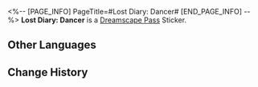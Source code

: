 <%-- [PAGE_INFO]
PageTitle=#Lost Diary: Dancer#
[END_PAGE_INFO] --%>
{{Stub|Location information}}
{{Item Infobox
|id          = 223812
|image       = Dreamscape Pass Sticker Text.png{{subst:void|<!--$UPLOAD:<<SpriteOutput/TravelBrochure/StickFigures/TBComStickIcon.png>-<Dreamscape Pass Sticker Text.png>-<Item Icons>>-->}}
|type        = Dreamscape Pass Sticker
|type2       = The Last Tycoon Stickers
|invCategory = 
|rarity      = 4
|effect      = 
|description = Digital stickers that can be used to decorate the pages of the Dreamtour Handbook. They come in many different styles.
|source1     = [[Obtained from next to the singer at Dreamflux Reef]]
}}
{{Description|"In Slumbertown, they don't treat my dances as a 'product.' I like it here."}}
'''Lost Diary: Dancer''' is a [[Dreamscape Pass]] Sticker.

==Other Languages==
{{Other Languages
|en   = Lost Diary: Dancer
|zhs  = 迷途日记•舞者
|zht  = 迷途日記•舞者
|ja   = 迷いを記した日記・踊り子
|ko   = 길 잃은 자의 일기•무용수
|es   = Diario perdido: bailarín
|fr   = Journal d'un danseur
|ru   = Дневник заблудшей: Танцовщица
|th   = ไดอารี่ผู้หลงทาง: นักเต้น
|vi   = Nhật Ký Lạc Đường - Vũ Công
|de   = Verlorenes Tagebuch: Tänzer
|id   = Diari Tersesat: Penari
|pt   = Diário Perdido: Dançarino
}}

==Change History==
{{Change History|2.2}}